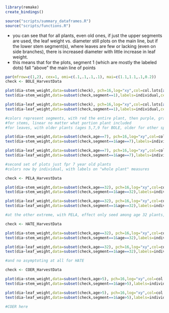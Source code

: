 ```r
library(remake)
create_bindings()

source("scripts/summary_dataframes.R")
source("scripts/functions.R")
```

* you can see that for all plants, even old ones, if just the upper segments are used, the leaf weight vs. diameter still plots on the main line, but if the lower stem segment(s), where leaves are few or lacking (even on side branches), there is increased diameter with little increase in leaf weight. 
* this means that for the plots, segment 1 (which are mostly the labeled dots) fall "above" the main line of points

```r
par(mfrow=c(1,2), cex=1, omi=c(.1,.1,.1,.1), mai=c(1.1,1.1,.1,0.2))
check <- BOLE_HarvestData

plot(dia~stem_weight,data=subset(check), pch=16,log="xy",col=col.lots[as.factor(segment)])
text(dia~stem_weight,data=subset(check,segment==1),labels=individual,cex=.5,pos=3,offset=-.7)

plot(dia~leaf_weight,data=subset(check), pch=16,log="xy",col=col.lots[as.factor(segment)])
text(dia~leaf_weight,data=subset(check,segment==1),labels=individual,cex=.5,pos=3,offset=-.7)

#colors represent segments, with red the entire plant, then purple, gray, green
#for stems, linear no matter what portion plant included
#for leaves, with older plants (ages 5,7,9 for BOLE, older for other species) have continued diameter increase with little increase in leaf area

plot(dia~stem_weight,data=subset(check,age==7), pch=16,log="xy",col=col.spp[as.factor(individual)])
text(dia~stem_weight,data=subset(check,segment==1&age==7),labels=individual,cex=.5,pos=3,offset=-.7)

plot(dia~leaf_weight,data=subset(check,age==7), pch=16,log="xy",col=col.spp[as.factor(individual)])
text(dia~leaf_weight,data=subset(check,segment==1&age==7),labels=individual,cex=.5,pos=3,offset=-.7)

#second set of plots just fpr 7 year old plants
#colors now by individual, with labels on "whole plant" measures

check <- PELA_HarvestData

plot(dia~stem_weight,data=subset(check,age==32), pch=16,log="xy",col=col.spp[as.factor(individual)])
text(dia~stem_weight,data=subset(check,segment==1&age==32),labels=individual,cex=.5,pos=3,offset=-.7)

plot(dia~leaf_weight,data=subset(check,age==32), pch=16,log="xy",col=col.spp[as.factor(individual)])
text(dia~leaf_weight,data=subset(check,segment==1&age==32),labels=individual,cex=.5,pos=3,offset=-.7)

#at the other extreme, with PELA, effect only seed among age 32 plants, and only among 5 of the 7 reps (colors here represent individuals)

check <- HATE_HarvestData

plot(dia~stem_weight,data=subset(check,age==32), pch=16,log="xy",col=col.spp[as.factor(individual)])
text(dia~stem_weight,data=subset(check,segment==1&age==32),labels=individual,cex=.5,pos=3,offset=-.7)

plot(dia~leaf_weight,data=subset(check,age==32), pch=16,log="xy",col=col.spp[as.factor(individual)])
text(dia~leaf_weight,data=subset(check,segment==1&age==32),labels=individual,cex=.5,pos=3,offset=-.7)

#and no asymptoting at all for HATE

check <- COER_HarvestData

plot(dia~stem_weight,data=subset(check,age>5), pch=16,log="xy",col=col.spp[as.factor(individual)])
text(dia~stem_weight,data=subset(check,segment==1&age>5),labels=individual,cex=.5,pos=3,offset=-.7)

plot(dia~leaf_weight,data=subset(check,age>5), pch=16,log="xy",col=col.spp[as.factor(individual)])
text(dia~leaf_weight,data=subset(check,segment==1&age>5),labels=individual,cex=.5,pos=3,offset=-.7)

#COER here

```